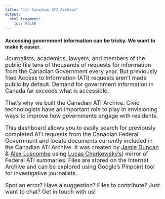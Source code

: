```yaml
---
title: "🇨🇦 Canadian ATI Archive"
output: 
  html_fragment:
    toc: FALSE
---
```


### Accessing government information can be tricky. We want to make it easier.

<font size = 4> Journalists, academics, lawyers, and members of the public file tens of thousands of requests for information from the Canadian Government every year. But previously filed Access to Information (ATI) requests aren't made public by default. Demand for government information in Canada far exceeds what is accessible.

That's why we built the Canadian ATI Archive. Civic technologists have an important role to play in envisioning ways to improve how governments engage with residents. 

This dashboard allows you to easily search for previously completed ATI requests from the Canadian Federal Government and locate documents currently included in the Canadian ATI Archive. It was created by [Jamie Duncan](jamieduncan.me) & [Alex Luscombe](alexluscombe.ca) using [Lucas Cherkewsky's](https://github.com/lchski/gc-ati-summaries-data)) mirror of Federal ATI summaries. Files are stored on the Internet Archive and can be explored using Google's Pinpoint tool for investigative journalists.

Spot an error? Have a suggestion? Files to contribute? Just want to chat? Get in touch with us!






